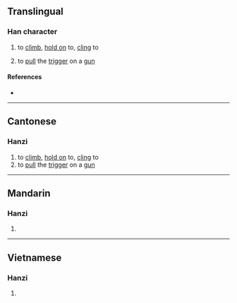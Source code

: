 {{character info}}
==Translingual==

===Han character===
{{Han char|rn=64|rad=手|as=11|sn=14|four=|canj=QAWE|ids=⿰扌曼}}

# {{lb|zh|Cantonese}} to [[climb]], [[hold on]] to, [[cling]] to
# to [[pull]] the [[trigger]] on a [[gun]]

====References====
* {{Han ref|kx=0451.210|dkj=12635|dj=0802.020|hdz=31946.010|uh=6471|ud=25713}}

----

==Cantonese==

===Hanzi===
{{yue-hanzi|jyut=[[maan1]]|y=maan1}}

# to [[climb]], [[hold on]] to, [[cling]] to
# to [[pull]] the [[trigger]] on a [[gun]]

----

==Mandarin==

===Hanzi===
{{cmn-hanzi|pin=[[màn]] ([[man4]]), [[mán]] ([[man2]])|wg=man<sup>4</sup>, man<sup>2</sup>}}

# {{rfdef|cmn|sort=手11}}

----

==Vietnamese==

===Hanzi===
{{vi-hantu|[[mần]]|rs=手11}}

# {{rfdef|vi|sort=手11}}
